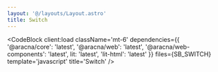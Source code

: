 ```yaml
---
layout: '@/layouts/Layout.astro'
title: Switch
---
```



<SwitchComponentBlock client:load />

<CodeBlock
  client:load
  className='mt-6'
  dependencies={{
    '@aracna/core': 'latest',
    '@aracna/web': 'latest',
    '@aracna/web-components': 'latest',
    lit: 'latest',
    'lit-html': 'latest'
  }}
  files={SB_SWITCH}
  template='javascript'
  title='Switch'
/>

